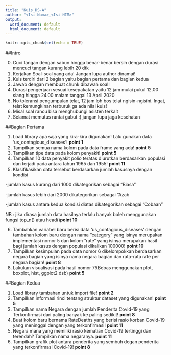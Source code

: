 ---
title: "Kuis_DS-A"
author: "<Isi Nama>_<Isi NIM>"
output:
  word_document: default
  html_document: default
---

```{r setup, include=FALSE}
knitr::opts_chunk$set(echo = TRUE)
```

##Intro

0. Cuci tangan dengan sabun hingga benar-benar bersih dengan durasi mencuci tangan kurang lebih 20 dtk
1. Kerjakan Soal-soal yang ada! Jangan lupa author dinamai!
2. Kuis terdiri dari 2 bagian yaitu bagian pertama dan bagian kedua
3. Jawab dengan membuat chunk dibawah soal!
4. Durasi pengerjaan sesuai kesepakatan yaitu 12 jam mulai pukul 12.00 siang hingga 24.00 malam tanggal 13 April 2020
5. No toleransi pengumpulan telat, 12 jam loh bos telat ngisin-ngisini. Ingat, telat kemungkinan terburuk ga ada nilai kuis!
6. Misal soal rancu bisa menghubungi asisten terkait
7. Selamat memutus rantai gabut :) jangan lupa jaga kesehatan

##Bagian Pertama

1. Load library apa saja yang kira-kira digunakan! Lalu gunakan data 'us_contagious_diseases'! **point 1**
2. Tampilkan semua nama kolom pada data frame yang ada! **point 5**
3. Tampilkan tipe data pada kolom penyakit! **point 5**
4. Tampilkan 10 data penyakit polio teratas diurutkan berdasarkan populasi dan terjadi pada antara tahun 1965 dan 1955! **point 11**
5. Klasifikasikan data tersebut berdasarkan jumlah kasusnya dengan kondisi

-jumlah kasus kurang dari 1000 dikategorikan sebagai "Biasa"

-jumlah kasus lebih dari 2000 dikategorikan sebagai "Azab

-jumlah kasus antara kedua kondisi diatas dikategorikan sebagai "Cobaan" 

NB : jika dirasa jumlah data hasilnya terlalu banyak boleh menggunakan fungsi top_n() atau head()**point 10**

6. Tambahkan variabel baru berisi data 'us_contagious_diseases' dengan tambahan kolom baru dengan nama "category" yang isinya merupakan implementasi nomor 5 dan kolom "rate" yang isinya merupakan hasil bagi jumlah kasus dengan populasi dikalikan 100000! **point 10**
7. Tampilkan kesimpulan pada data nomor 6 dikelompokkan berdasarkan negara bagian yang isinya  nama negara bagian dan rata-rata rate per negara bagian! **point 8**
8. Lakukan visualisasi pada hasil nomor 7!(Bebas menggunakan plot, boxplot, hist, ggplot2 dsb) **point 5**

##Bagian Kedua

1. Load library tambahan untuk import file! **point 2**
2. Tampilkan informasi rinci tentang struktur dataset yang digunakan! **point 5**
3. Tampilkan nama Negara dengan jumlah Penderita Covid-19 yang Terkonfirmasi dari paling banyak ke paling sedikit! **point 8**
4. Buat kolom baru bernama RateDeaths yang berisi rasio korban Covid-19 yang meninggal dengan yang terkonfirmasi! **point 11**
5. Negara mana yang memiliki rasio kematian Covid-19 tertinggi dan terendah? Tampilkan nama negaranya. **point 11**
6. Tampilkan grafik plot antara penderita yang sembuh degan penderita yang terkonfirmasi Covid-19! **point 8**
